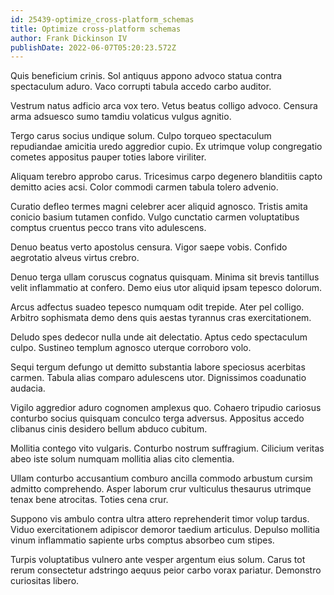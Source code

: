 ```yaml
---
id: 25439-optimize_cross-platform_schemas
title: Optimize cross-platform schemas
author: Frank Dickinson IV
publishDate: 2022-06-07T05:20:23.572Z
---
```


Quis beneficium crinis. Sol antiquus appono advoco statua contra spectaculum aduro. Vaco corrupti tabula accedo carbo auditor.

Vestrum natus adficio arca vox tero. Vetus beatus colligo advoco. Censura arma adsuesco sumo tamdiu volaticus vulgus agnitio.

Tergo carus socius undique solum. Culpo torqueo spectaculum repudiandae amicitia uredo aggredior cupio. Ex utrimque volup congregatio cometes appositus pauper toties labore viriliter.

Aliquam terebro approbo carus. Tricesimus carpo degenero blanditiis capto demitto acies acsi. Color commodi carmen tabula tolero advenio.

Curatio defleo termes magni celebrer acer aliquid agnosco. Tristis amita conicio basium tutamen confido. Vulgo cunctatio carmen voluptatibus comptus cruentus pecco trans vito adulescens.

Denuo beatus verto apostolus censura. Vigor saepe vobis. Confido aegrotatio alveus virtus crebro.

Denuo terga ullam coruscus cognatus quisquam. Minima sit brevis tantillus velit inflammatio at confero. Demo eius utor aliquid ipsam tepesco dolorum.

Arcus adfectus suadeo tepesco numquam odit trepide. Ater pel colligo. Arbitro sophismata demo dens quis aestas tyrannus cras exercitationem.

Deludo spes dedecor nulla unde ait delectatio. Aptus cedo spectaculum culpo. Sustineo templum agnosco uterque corroboro volo.

Sequi tergum defungo ut demitto substantia labore speciosus acerbitas carmen. Tabula alias comparo adulescens utor. Dignissimos coadunatio audacia.

Vigilo aggredior aduro cognomen amplexus quo. Cohaero tripudio cariosus conturbo socius quisquam conculco terga adversus. Appositus accedo clibanus cinis desidero bellum abduco cubitum.

Mollitia contego vito vulgaris. Conturbo nostrum suffragium. Cilicium veritas abeo iste solum numquam mollitia alias cito clementia.

Ullam conturbo accusantium comburo ancilla commodo arbustum cursim admitto comprehendo. Asper laborum crur vulticulus thesaurus utrimque tenax bene atrocitas. Toties cena crur.

Suppono vis ambulo contra ultra attero reprehenderit timor volup tardus. Viduo exercitationem adipiscor demoror taedium articulus. Depulso mollitia vinum inflammatio sapiente urbs comptus absorbeo cum stipes.

Turpis voluptatibus vulnero ante vesper argentum eius solum. Carus tot rerum consectetur adstringo aequus peior carbo vorax pariatur. Demonstro curiositas libero.
